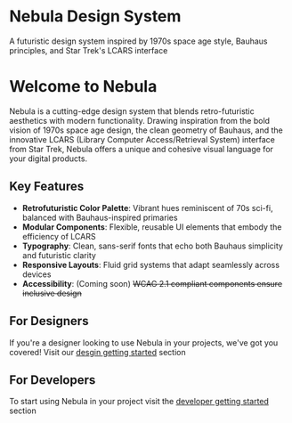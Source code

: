 

<Meta title="Introduction"/>

# Nebula Design System
A futuristic design system inspired by 1970s space age style, Bauhaus principles, and Star Trek's LCARS interface

# Welcome to Nebula

Nebula is a cutting-edge design system that blends retro-futuristic aesthetics with modern functionality. Drawing inspiration from the bold vision of 1970s space age design, the clean geometry of Bauhaus, and the innovative LCARS (Library Computer Access/Retrieval System) interface from Star Trek, Nebula offers a unique and cohesive visual language for your digital products.

## Key Features

- **Retrofuturistic Color Palette**: Vibrant hues reminiscent of 70s sci-fi, balanced with Bauhaus-inspired primaries
- **Modular Components**: Flexible, reusable UI elements that embody the efficiency of LCARS
- **Typography**: Clean, sans-serif fonts that echo both Bauhaus simplicity and futuristic clarity
- **Responsive Layouts**: Fluid grid systems that adapt seamlessly across devices
- **Accessibility**: (Coming soon) <strike>WCAG 2.1 compliant components ensure inclusive design</strike>

## For Designers

If you're a designer looking to use Nebula in your projects, we've got you covered! Visit our [desgin getting started](/docs/getting-started-designer--docs) section

## For Developers

To start using Nebula in your project visit the [developer getting started](/docs/getting-started-developer--docs) section
